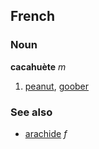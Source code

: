 ==French==
===Noun===
'''cacahuète''' ''m''

# [[peanut]], [[goober]]

===See also===
*[[arachide]] ''f''<!-- unsure if they're synonyms, maybe one is food and one is plant? -->